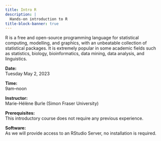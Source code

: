 ```yaml
---
title: Intro R
description: |
  Hands-on introduction to R
title-block-banner: true
---
```


:::{.topdef}

R is a free and open-source programming language for statistical computing, modelling, and graphics, with an unbeatable collection of statistical packages. It is extremely popular in some academic fields such as statistics, biology, bioinformatics, data mining, data analysis, and linguistics.

**Date:** \
Tuesday May 2, 2023

**Time:** \
9am–noon

**Instructor:** \
Marie-Hélène Burle (Simon Fraser University)

**Prerequisites:** \
This introductory course does not require any previous experience.

**Software:** \
As we will provide access to an RStudio Server, no installation is required.

:::

<!-- <br> -->
<!-- [[Start course ➤](run_r_intro.qmd)]{.topinline} -->
